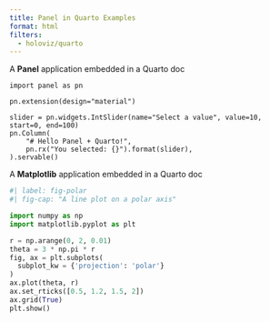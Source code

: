 ```yaml
---
title: Panel in Quarto Examples
format: html
filters:
  - holoviz/quarto
---
```


A **Panel** application embedded in a Quarto doc

```panel-app-python
import panel as pn

pn.extension(design="material")

slider = pn.widgets.IntSlider(name="Select a value", value=10, start=0, end=100)
pn.Column(
    "# Hello Panel + Quarto!",
    pn.rx("You selected: {}").format(slider),
).servable()
```

A **Matplotlib** application embedded in a Quarto doc

```python
#| label: fig-polar
#| fig-cap: "A line plot on a polar axis"

import numpy as np
import matplotlib.pyplot as plt

r = np.arange(0, 2, 0.01)
theta = 3 * np.pi * r
fig, ax = plt.subplots(
  subplot_kw = {'projection': 'polar'} 
)
ax.plot(theta, r)
ax.set_rticks([0.5, 1.2, 1.5, 2])
ax.grid(True)
plt.show()
```

<!-- An extra **Panel** application

```panel-python
import panel as pn

pn.extension()

slider = pn.widgets.IntSlider(name="Select a value", value=0, start=0, end=100)
component = pn.Column(
    "# Hello Panel + Quarto!",
    pn.rx("The value is {}").format(slider)
).servable()
pn.template.FastListTemplate(
  title="Panel App", main=[component]
).servable()
``` -->